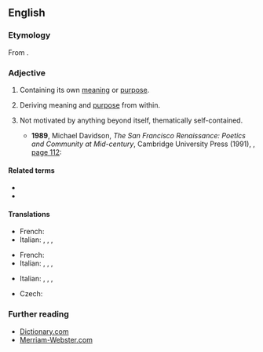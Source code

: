 ==English==

===Etymology===
From {{der|en|grc|-}} {{affix|grc|αὐτός|τέλος|gloss1=self|gloss2=result; end|nocat=1}}.

===Adjective===
{{en-adj}}

# {{lb|en|of an entity or event}} Containing its own [[meaning]] or [[purpose]].
# {{lb|en|of a person}} Deriving meaning and [[purpose]] from within.
# {{lb|en|arts|of a work of art or literature}} Not motivated by anything beyond itself, thematically self-contained.
#* '''1989''', Michael Davidson, ''The San Francisco Renaissance: Poetics and Community at Mid-century'', Cambridge University Press (1991), {{ISBN|978-0-521-42304-5}}, [http://books.google.com/books?id=e_q1WZR8eHIC&pg=PA112&dq=autotelic page 112]:
#*: {{quote|en|“Running Water Music II” represents a contemporary version of the '''autotelic''' poem, freer than its modernist predecessors to assert connections, celebrate openly, declare connections between self and world, but bound by semantic and imagistic frames that derive from a single source.}}

====Related terms====
* {{l|en|autotelism}}
* {{l|en|heterotelic}}

====Translations====
{{trans-top|containing its own meaning or purpose}}
* French: {{t+|fr|autotélique}}
* Italian: {{t+|it|autotelico|m}}, {{t+|it|autotelici|m-p}}, {{t+|it|autotelica|f}}, {{t+|it|autoteliche|f-p}}
{{trans-mid}}
{{trans-bottom}}

{{trans-top|deriving meaning and purpose from within}}
* French: {{t+|fr|autotélique}}
* Italian: {{t+|it|autotelico|m}}, {{t+|it|autotelici|m-p}}, {{t+|it|autotelica|f}}, {{t+|it|autoteliche|f-p}}
{{trans-mid}}
{{trans-bottom}}

{{trans-top|not motivated by anything beyond itself}}
* Italian: {{t+|it|autotelico|m}}, {{t+|it|autotelici|m-p}}, {{t+|it|autotelica|f}}, {{t+|it|autoteliche|f-p}}
{{trans-mid}}
{{trans-bottom}}

{{checktrans-top}}
* Czech: {{t-check|cs|samoúčelný}}
{{trans-mid}}
{{trans-bottom}}

===Further reading===
* [http://dictionary.reference.com/browse/autotelic Dictionary.com]
* [http://www.m-w.com/dictionary/autotelic Merriam-Webster.com]